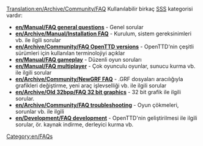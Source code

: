 [[Translation:en/Archive/Community/FAQ]]
{{tr/Manual/İçindekiler}}
Kullanılabilir birkaç [https://www.wikipedia.org/wiki/FAQ SSS] kategorisi vardır:

*'''[[en/Manual/FAQ general questions]]''' - Genel sorular
*'''[[en/Archive/Manual/Installation FAQ]]''' - Kurulum, sistem gereksinimleri vb. ile ilgili sorular
*'''[[en/Archive/Community/FAQ OpenTTD versions]]''' - OpenTTD'nin çeşitli sürümleri için kullanılan terminolojiyi açıklar
*'''[[en/Manual/FAQ gameplay]]''' - Düzenli oyun soruları
*'''[[en/Manual/FAQ multiplayer]]''' - Çok oyunculu oyunlar, sunucu kurma vb. ile ilgili sorular
*'''[[en/Archive/Community/NewGRF FAQ]]''' - .GRF dosyaları aracılığıyla grafikleri değiştirme, yeni araç işlevselliği vb. ile ilgili sorular
*'''[[en/Archive/Old 32bpp/FAQ 32 bit graphics]]''' - 32 bit grafik ile ilgili sorular.
*'''[[en/Archive/Community/FAQ troubleshooting]]''' - Oyun çökmeleri, sorunlar vb. ile ilgili
*'''[[en/Development/FAQ development]]''' - OpenTTD'nin geliştirilmesi ile ilgili sorular, ör. kaynak indirme, derleyici kurma vb.

[[Category:en/FAQs]]